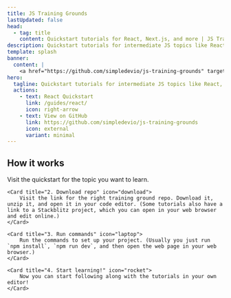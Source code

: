 ```yaml
---
title: JS Training Grounds
lastUpdated: false
head:
  - tag: title
    content: Quickstart tutorials for React, Next.js, and more | JS Training Grounds
description: Quickstart tutorials for intermediate JS topics like React, TypeScript, Next.js, Tailwind, and more.
template: splash
banner:
  content: |
    <a href="https://github.com/simpledevio/js-training-grounds" target="_blank">Star ⭐️ this project on GitHub!</a>
hero:
  tagline: Quickstart tutorials for intermediate JS topics like React, TypeScript, Next.js, Tailwind, and more.
  actions:
    - text: React Quickstart
      link: /guides/react/
      icon: right-arrow
    - text: View on GitHub
      link: https://github.com/simpledevio/js-training-grounds
      icon: external
      variant: minimal
---
```



## How it works

<CardGrid>
	<Card title="1. Open the quickstart" icon="open-book">
		Visit the quickstart for the topic you want to learn.
	</Card>

	<Card title="2. Download repo" icon="download">
		Visit the link for the right training ground repo. Download it, unzip it, and open it in your code editor. (Some tutorials also have a link to a Stackblitz project, which you can open in your web browser and edit online.)
	</Card>

	<Card title="3. Run commands" icon="laptop">
		Run the commands to set up your project. (Usually you just run `npm install`, `npm run dev`, and then open the web page in your web browser.)
	</Card>

	<Card title="4. Start learning!" icon="rocket">
		Now you can start following along with the tutorials in your own editor!
	</Card>
</CardGrid>
